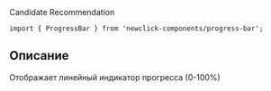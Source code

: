 

<Meta title='Компоненты|ProgressBar' component={ProgressBar} />

<Title>
    ProgressBar ({name}@{version})
</Title>

<Status>
  Candidate Recommendation
</Status>

```tsx
import { ProgressBar } from 'newclick-components/progress-bar';
```

## Описание

Отображает линейный индикатор прогресса (0-100%)

<Story name='Песочница'>
    <ProgressBar
        value={number('value', 40)}
        view={select('view', ['positive', 'negative'])}
    />
</Story>

<Props of={ProgressBar} />
